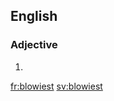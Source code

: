 ==English==

===Adjective===
{{head|en|adjective superlative form}}

# {{en-superlative of|blowy}}

[[fr:blowiest]]
[[sv:blowiest]]